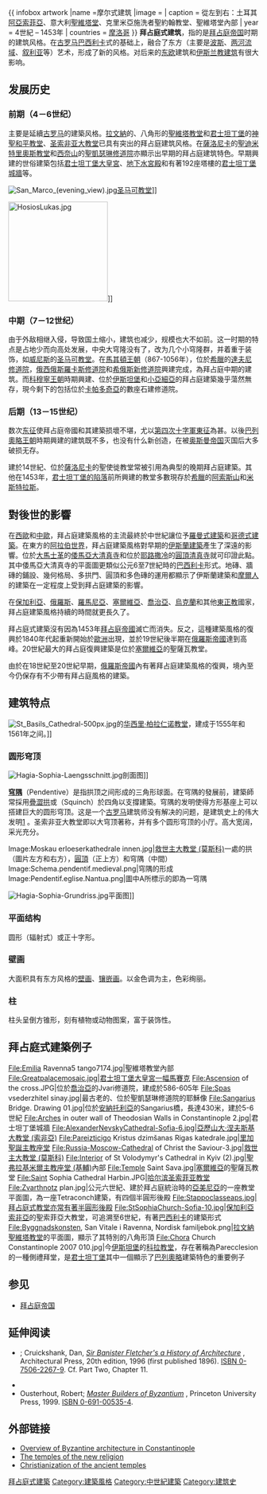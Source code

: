 {{Multiple issues|
{{Expand language|1=en|2=ja|status2=yes|time=2022-01-01T08:22:00+00:00}}
{{Expert needed|subject=建筑|time=2022-01-01T08:22:00+00:00}}
{{Expand |time=2009-03-31T20:00:35+00:00 }}
{{來源|time=2012-02-09}}}}
{{ infobox artwork
|name =摩尔式建筑
|image = {{photomontage
|photo1a=Hagia Sophia Mars 2013.jpg
|photo1b=Ravenna San Vitale 201.jpg
|photo2a=Kerch ChurchOfStJohn.jpg
|photo2b=Basilica of San Vitale - Lamb of God mosaic.jpg
|size = 300
|color_border = #AAAAAA
|color = #F9F9F9
}}
| caption = 從左到右：土耳其[[阿亚索菲亚|阿亞索菲亞]]、意大利[[聖維塔堂|聖維塔堂]]、克里米亞施洗者聖約翰教堂、聖維塔堂內部
| year = 4世紀 – 1453年
| countries = [[摩洛哥|摩洛哥]]
}}
{{拜占庭文化}}
'''拜占庭式建筑'''，指的是[[拜占庭帝国|拜占庭帝国]]时期的建筑风格。在[[古罗马|古罗马]][[巴西利卡|巴西利卡]]式的基础上，融合了东方（主要是[[波斯|波斯]]、[[两河流域|两河流域]]、[[叙利亚|叙利亚]]等）艺术，形成了新的风格。对后来的[[东欧|东欧]]建筑和[[伊斯兰教建筑|伊斯兰教建筑]]有很大影响。

== 发展历史 ==

=== 前期（4－6世纪） ===

主要是延續[[古罗马|古罗马]]的建築风格。[[拉文納|拉文納]]的、八角形的[[聖維塔教堂|聖維塔教堂]]和[[君士坦丁堡|君士坦丁堡]]的[[神聖和平教堂|神聖和平教堂]]、[[圣索非亚大教堂|圣索非亚大教堂]]已具有突出的拜占庭建筑风格。在[[薩洛尼卡|薩洛尼卡]]的[[聖迪米特里奧斯教堂|聖迪米特里奧斯教堂]]和[[西奈山|西奈山]]的[[聖凱瑟琳修道院|聖凱瑟琳修道院]]亦顯示出早期的拜占庭建筑特色。早期興建的世俗建築包括[[君士坦丁堡大皇宮|君士坦丁堡大皇宮]]、[[地下水宮殿|地下水宮殿]]和有著192座塔樓的[[君士坦丁堡城牆|君士坦丁堡城牆]]等。

[[File:San_Marco_(evening_view).jpg|thumb]][[聖馬爾谷聖殿宗主教座堂|圣马可教堂]]]]

[[File:HosiosLukas.jpg|200px]]]]

=== 中期（7－12世纪） ===

由于外敌相继入侵，导致国土缩小，建筑也减少，规模也大不如前。这一时期的特点是占地少而向高处发展，中央大穹隆没有了，改为几个小穹隆群，并着重于装饰，如[[威尼斯|威尼斯]]的[[聖馬爾谷聖殿宗主教座堂|圣马可教堂]]。在[[馬其頓王朝|馬其頓王朝]]（867-1056年），位於[[希臘|希臘]]的[[達夫尼修道院|達夫尼修道院]]，[[俄西俄斯羅卡斯修道院|俄西俄斯羅卡斯修道院]]和[[希俄斯新修道院|希俄斯新修道院]]興建完成，為拜占庭中期的建筑。而[[科穆寧王朝|科穆寧王朝]]時期興建、位於[[伊斯坦堡|伊斯坦堡]]和[[小亞細亞|小亞細亞]]的拜占庭建築幾乎蕩然無存，現今剩下的包括位於[[卡帕多奇亞|卡帕多奇亞]]的數座石建修道院。

=== 后期（13－15世纪） ===

数次[[十字军东征|东征]]使拜占庭帝國和其建築损壞不堪，尤以[[第四次十字軍東征|第四次十字軍東征]]為甚。以後[[巴列奧略王朝|巴列奧略王朝]]時期興建的建筑既不多，也没有什么新创造，在被[[奥斯曼帝国|奥斯曼帝国]]灭国后大多破损无存。

建於14世紀、位於[[薩洛尼卡|薩洛尼卡]]的聖使徙教堂常被引用為典型的晚期拜占庭建築。其他在1453年，[[君士坦丁堡的陷落|君士坦丁堡的陷落]]前所興建的教堂多數現存於[[希臘|希臘]]的[[阿索斯山|阿索斯山]]和[[米斯特拉斯|米斯特拉斯]]。

== 對後世的影響 ==

在[[西歐|西歐]]和[[中歐|中歐]]，拜占庭建築風格的主流最終於中世紀讓位予[[羅曼式建築|羅曼式建築]]和[[哥德式建築|哥德式建築]]。在東方的[[阿拉伯世界|阿拉伯世界]]，拜占庭建築風格對早期的[[伊斯蘭建築|伊斯蘭建築]]產生了深遠的影響。位於[[大馬士革|大馬士革]]的[[倭馬亞大清真寺|倭馬亞大清真寺]]和位於[[耶路撒冷|耶路撒冷]]的[[圓頂清真寺|圓頂清真寺]]就可印證此點。其中倭馬亞大清真寺的平面圖更類似公元6至7世紀時的[[巴西利卡|巴西利卡]]形式。地磚、牆磚的鋪設、幾何格局、多拱門、圓頂和多色磚的運用都顯示了伊斯蘭建築和[[摩爾人|摩爾人]]的建築在一定程度上受到拜占庭建築的影響。

在[[保加利亞|保加利亞]]、[[俄羅斯|俄羅斯]]、[[羅馬尼亞|羅馬尼亞]]、[[塞爾維亞|塞爾維亞]]、[[喬治亞|喬治亞]]、[[烏克蘭|烏克蘭]]和其他[[東正教|東正教]]國家，拜占庭建築風格持續的時間就更長久了。

拜占庭式建築沒有因為1453年[[拜占庭帝國|拜占庭帝國]]滅亡而消失。反之，這種建築風格的復興於1840年代起重新開始於[[歐洲|歐洲]]出現，並於19世紀後半期在[[俄羅斯帝國|俄羅斯帝國]]達到高峰。20世紀最大的拜占庭復興建築是位於[[塞爾維亞|塞爾維亞]]的聖薩瓦教堂。

由於在18世紀至20世紀早期，[[俄羅斯帝國|俄羅斯帝國]]內有著拜占庭建築風格的復興，境內至今仍保存有不少帶有拜占庭風格的建築。

== 建筑特点 ==

[[File:St_Basils_Cathedral-500px.jpg|thumb]]的[[华西里·柏拉仁诺教堂|华西里·柏拉仁诺教堂]]，建成于1555年和1561年之间。]]

=== 圆形穹顶 ===

{{參見|圓頂}}

[[File:Hagia-Sophia-Laengsschnitt.jpg|thumb]]剖面图]]

'''[[帆拱|穹隅]]'''（Pendentive）是指拱顶之间形成的三角形球面。在穹隅的發展前，建築師常採用[[疊澀拱|疊澀拱]]或{{tsl|en|Squinch|內角拱}}（Squinch）於四角以支撐建築。穹隅的发明使得方形基座上可以搭建巨大的圆形穹顶。这是一个[[古罗马|古罗马]]建筑师没有解决的问题，是建筑史上的伟大发明[https://web.archive.org/web/20071008072520/http://sc.hrd.gov.tw/ebintra/Content.asp?Query=6&ContentID=15915] 。圣索非亚大教堂即以大穹顶著称，并有多个圆形穹顶的小厅。高大宽阔，采光充分。
<gallery>
Image:Moskau erloeserkathedrale innen.jpg|[[救世主大教堂_(莫斯科)|救世主大教堂 (莫斯科)]]一處的拱（圖片左方和右方），[[圓頂|圓頂]]（正上方）和穹隅（中間）
Image:Schema.pendentif.medieval.png|穹隅的形成
Image:Pendentif.eglise.Nantua.png|圖中A所標示的即為一穹隅
</gallery>

[[File:Hagia-Sophia-Grundriss.jpg|thumb]]平面图]]

=== 平面结构 ===

圆形（辐射式）或正十字形。

=== 壁画 ===

大面积具有东方风格的[[壁画|壁画]]、[[镶嵌画|镶嵌画]]。以金色调为主，色彩绚丽。

=== 柱 ===

柱头呈倒方锥形，刻有植物或动物图案，富于装饰性。

== 拜占庭式建築例子 ==

<gallery>
File:Emilia Ravenna5 tango7174.jpg|聖維塔教堂內部
File:Greatpalacemosaic.jpg|君士坦丁堡大皇宮一幅馬賽克
File:Ascension of the cross.JPG|位於[[喬治亞|喬治亞]]的Jvari修道院，建成於586-605年
File:Spas vsederzhitel sinay.jpg|最古老的、位於聖凱瑟琳修道院的耶穌像
File:Sangarius Bridge. Drawing 01.jpg|位於[[安納托利亞|安納托利亞]]的Sangarius橋，長達430米，建於5-6世紀
File:Arches in outer wall of Theodosian Walls in Constantinople 2.jpg|君士坦丁堡城牆
File:AlexanderNevskyCathedral-Sofia-6.jpg|[[亞歷山大·涅夫斯基大教堂_(索非亞)|亞歷山大·涅夫斯基大教堂 (索非亞)]]
File:Pareizticigo Kristus dzimšanas Rigas katedrale.jpg|[[里加聖誕主教座堂|里加聖誕主教座堂]]
File:Russia-Moscow-Cathedral of Christ the Saviour-3.jpg|[[救世主大教堂_(莫斯科)|救世主大教堂 (莫斯科)]]
File:Interior of St Volodymyr's Cathedral in Kyiv (2).jpg|[[聖弗拉基米爾主教座堂_(基輔)|聖弗拉基米爾主教座堂 (基輔)]]內部
File:Temple Saint Sava.jpg|[[塞爾維亞|塞爾維亞]]的聖薩瓦教堂
File:Saint Sophia Cathedral Harbin.JPG|[[哈尔滨圣索菲亚教堂|哈尔滨圣索菲亚教堂]]
File:Zvarthnotz plan.jpg|公元六世紀、建於拜占庭統治時的[[亞美尼亞|亞美尼亞]]的一座教堂平面圖，為一座Tetraconch建築，有四個半圓形後殿
File:Stappoclasseaps.jpg|拜占庭式教堂亦常有著[[半圓形後殿|半圓形後殿]]
File:StSophiaChurch-Sofia-10.jpg|[[保加利亞|保加利亞]][[索非亞|索非亞]]的聖索菲亞大教堂，可追溯至6世紀，有著[[巴西利卡|巴西利卡]]的建築形式
File:Byggnadskonsten, San Vitale i Ravenna, Nordisk familjebok.png|[[拉文納|拉文納]][[聖維塔教堂|聖維塔教堂]]的平面圖，顯示了其特別的八角形頂
File:Chora Church Constantinople 2007 010.jpg|今[[伊斯坦堡|伊斯坦堡]]的[[科拉教堂|科拉教堂]]，存在著稱為Parecclesion的一種側禮拜堂，是[[君士坦丁堡|君士坦丁堡]]其中一個顯示了[[巴列奧略王朝|巴列奧略]]建築特色的重要例子
</gallery>

== 参见 ==

* [[拜占庭帝国|拜占庭帝国]]

== 延伸阅读 ==
* {{tsl|en|Banister_Fletcher|Fletcher, Banister}}; Cruickshank, Dan, [https://books.google.com/books?id=Gt1jTpXAThwC&printsec=frontcover ''Sir Banister Fletcher's a History of Architecture''] {{Wayback|url=https://books.google.com/books?id=Gt1jTpXAThwC&printsec=frontcover |date=20170114093139 }}, Architectural Press, 20th edition, 1996 (first published 1896). [[Special:网络书源/0750622679|ISBN 0-7506-2267-9]]. Cf. Part Two, Chapter 11.
* {{Cite book|title=拜占庭建筑|author=西里尔·曼戈|author-link=西里尔·曼戈|translator=张本慎 等|publisher=中国建筑工业出版社|location=北京|year=1999|isbn=7112037379}}
* Ousterhout, Robert; [https://books.google.com/books?id=dyCBQgAACAAJ&dq=ISBN+0691005354&hl=en ''Master Builders of Byzantium''] {{Wayback|url=https://books.google.com/books?id=dyCBQgAACAAJ&dq=ISBN+0691005354&hl=en |date=20190609181021 }}, Princeton University Press, 1999. [[Special:网络书源/0691005354|ISBN 0-691-00535-4]].

== 外部链接 ==
{{Commons category|Byzantine architecture}}
* [https://web.archive.org/web/20041128043444/http://www.patriarchate.org/ecumenical_patriarchate/chapter_4/index.html Overview of Byzantine architecture in Constantinople]
* [http://www.byzantinemuseum.gr/en/permanentexhibition/ancient_world_to_Byzantium/temples_of_the_new_religion/ The temples of the new religion] {{Wayback|url=http://www.byzantinemuseum.gr/en/permanentexhibition/ancient_world_to_Byzantium/temples_of_the_new_religion/ |date=20201124012254 }}
* [http://www.byzantinemuseum.gr/en/permanentexhibition/ancient_world_to_Byzantium/christianization/ Christianization of the ancient temples] {{Wayback|url=http://www.byzantinemuseum.gr/en/permanentexhibition/ancient_world_to_Byzantium/christianization/ |date=20201130143627 }}
{{建筑史}}{{拜占庭帝国主题}}
[[Category:拜占庭式建築|]]
[[Category:建築風格|Category:建築風格]]
[[Category:中世紀建築|Category:中世紀建築]]
[[Category:建筑史|Category:建筑史]]
